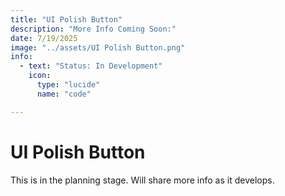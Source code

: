 ---
title: "UI Polish Button"
description: "More Info Coming Soon:"
date: 7/19/2025
image: "../assets/UI Polish Button.png"
info:
  - text: "Status: In Development"
    icon:
      type: "lucide"
      name: "code"

---

# UI Polish Button
This is in the planning stage. Will share more info as it develops.